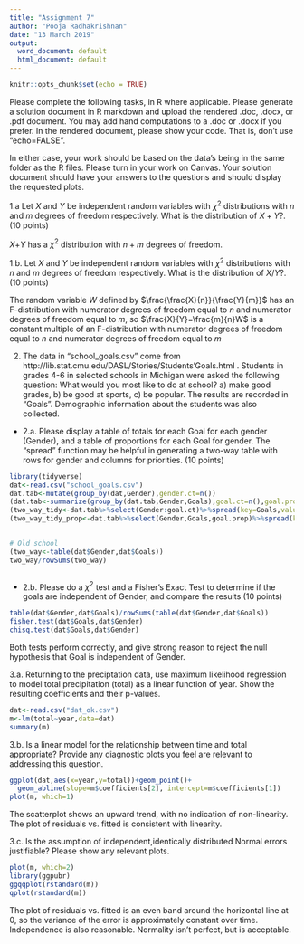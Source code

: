 ---
title: "Assignment 7"
author: "Pooja Radhakrishnan"
date: "13 March 2019"
output:
  word_document: default
  html_document: default
---

```{r setup, include=FALSE}
knitr::opts_chunk$set(echo = TRUE)
```


Please complete the following tasks, in R where applicable. Please generate a solution document in R markdown and upload the rendered .doc, .docx, or .pdf document.  You may add hand computations to a .doc or .docx if you prefer. In the rendered document, please show your code. That is, don't use "echo=FALSE".  

In either case, your work should be based  on the data's being in the same folder as the R files. Please turn in your work on Canvas. Your solution document should have your answers to the questions and should display the requested plots.

 1.a Let $X$ and $Y$ be independent random variables with $\chi^2$ distributions with $n$ and $m$ degrees of freedom respectively. What is the distribution of $X+Y$?. (10 points)
 
 $X$+$Y$ has a $\chi^2$ distribution with $n+m$ degrees of freedom.

1.b. Let $X$ and $Y$ be independent random variables with $\chi^2$ distributions with $n$ and $m$ degrees of freedom respectively. What is the distribution of $X/Y$?.(10 points)

The random variable $W$ defined by $\frac{\frac{X}{n}}{\frac{Y}{m}}$ has an F-distribution with numerator degrees of freedom equal to $n$ and numerator degrees of freedom equal to $m$, so
$\frac{X}{Y}=\frac{m}{n}W$ is a constant multiple of an F-distribution with numerator degrees of freedom equal to $n$ and numerator degrees of freedom equal to $m$


 2. The data in "school_goals.csv" come from http://lib.stat.cmu.edu/DASL/Stories/Students'Goals.html . Students in grades 4-6 in selected schools in Michigan were asked the following question: What would you most like to do at school? a)  make good grades, b) be good at sports, c) be popular. The results are recorded in "Goals". Demographic information about the students was also collected. 

  * 2.a. Please display a table of totals for each Goal for each gender (Gender), and a table of proportions for each Goal for gender. The "spread" function may be helpful in generating a two-way table with rows for gender and columns for priorities. (10 points)
  
```{r}
library(tidyverse)
dat<-read.csv("school_goals.csv")
dat.tab<-mutate(group_by(dat,Gender),gender.ct=n())
(dat.tab<-summarize(group_by(dat.tab,Gender,Goals),goal.ct=n(),goal.prop=n()/gender.ct[1]))
(two_way_tidy<-dat.tab%>%select(Gender:goal.ct)%>%spread(key=Goals,value=goal.ct))
(two_way_tidy_prop<-dat.tab%>%select(Gender,Goals,goal.prop)%>%spread(key=Goals,
                                                                           value=goal.prop))

# Old school
(two_way<-table(dat$Gender,dat$Goals))
two_way/rowSums(two_way)



```
 
  
  * 2.b. Please do a $\chi^2$  test and a Fisher's Exact Test to determine if the goals are independent of Gender, and compare the results (10 points)
  
```{r}
table(dat$Gender,dat$Goals)/rowSums(table(dat$Gender,dat$Goals))
fisher.test(dat$Goals,dat$Gender)
chisq.test(dat$Goals,dat$Gender)
```

Both tests perform correctly, and give strong reason to reject the null hypothesis that Goal is independent of Gender.

  3.a. Returning to the preciptation data, use maximum likelihood regression to model total precipitation (total) as a linear function of year. Show the resulting coefficients and their p-values.

```{r}
dat<-read.csv("dat_ok.csv")
m<-lm(total~year,data=dat)
summary(m)

```

  3.b.  Is a linear model for the relationship between time and total appropriate? Provide any diagnostic plots you feel are relevant to addressing this question.
  
```{r}
ggplot(dat,aes(x=year,y=total))+geom_point()+
  geom_abline(slope=m$coefficients[2], intercept=m$coefficients[1])
plot(m, which=1)
```
  The scatterplot shows an upward trend, with no indication of non-linearity. The plot of residuals vs. fitted is consistent with linearity.
  
  3.c. Is the assumption of independent,identically distributed Normal errors justifiable? Please show any relevant plots.
  
```{r}
plot(m, which=2)
library(ggpubr)
ggqqplot(rstandard(m))
qplot(rstandard(m))
```
  The plot of residuals vs. fitted is an even band around the horizontal line at 0, so the variance of the error is approximately constant over time. Independence is also reasonable. Normality isn't perfect, but is acceptable.
